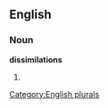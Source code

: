 
==English==

===Noun===
'''dissimilations'''

# {{plural of|[[dissimilation]]}}

[[Category:English plurals]]